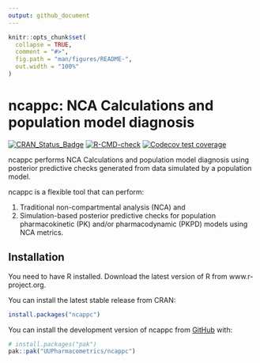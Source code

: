 ```yaml
---
output: github_document
---
```


<!-- README.md is generated from README.Rmd. Please edit that file -->

```r
knitr::opts_chunk$set(
  collapse = TRUE,
  comment = "#>",
  fig.path = "man/figures/README-",
  out.width = "100%"
)
```

# ncappc: NCA Calculations and population model diagnosis

<!-- badges: start -->
[![CRAN_Status_Badge](http://www.r-pkg.org/badges/version/ncappc)](https://CRAN.R-project.org/package=ncappc)
[![R-CMD-check](https://github.com/UUPharmacometrics/ncappc/actions/workflows/R-CMD-check.yaml/badge.svg)](https://github.com/UUPharmacometrics/ncappc/actions/workflows/R-CMD-check.yaml)
[![Codecov test coverage](https://codecov.io/gh/UUPharmacometrics/ncappc/graph/badge.svg)](https://app.codecov.io/gh/UUPharmacometrics/ncappc)
<!-- badges: end -->

ncappc performs NCA Calculations and population model diagnosis using posterior predictive checks generated from data simulated by a population model. 

ncappc is a flexible tool that can perform: 

1. Traditional non-compartmental analysis (NCA) and 
2. Simulation-based posterior predictive checks for population pharmacokinetic (PK) and/or pharmacodynamic (PKPD) models using NCA metrics. 

## Installation

You need to have R installed.  Download the latest version of R from www.r-project.org.

You can install the latest stable release from CRAN:  

```r
install.packages("ncappc")
```

You can install the development version of ncappc from [GitHub](https://github.com/) with:

``` r
# install.packages("pak")
pak::pak("UUPharmacometrics/ncappc")
```

<!-- ## Example -->

<!-- This is a basic example which shows you how to solve a common problem: -->

<!-- ```{r example} -->
<!-- library(ncappc) -->
<!-- ## basic example code -->
<!-- ``` -->

<!-- What is special about using `README.Rmd` instead of just `README.md`? You can include R chunks like so: -->

<!-- ```{r cars} -->
<!-- summary(cars) -->
<!-- ``` -->

<!-- You'll still need to render `README.Rmd` regularly, to keep `README.md` up-to-date. `devtools::build_readme()` is handy for this. -->

<!-- You can also embed plots, for example: -->

<!-- ```{r pressure, echo = FALSE} -->
<!-- plot(pressure) -->
<!-- ``` -->

<!-- In that case, don't forget to commit and push the resulting figure files, so they display on GitHub and CRAN. -->

